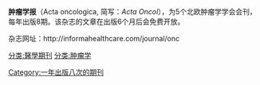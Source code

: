 {{Infobox Journal
| title        = Acta Oncologica
| cover        = 
| editor       = Bengt Glimelius, Uppsala University Hospital, Uppsala, Sweden
| discipline   = Oncology, Clinical Oncology
| language     = English
| abbreviation = 
| publisher    = Informa Healthcare
| country      = 
| frequency    = 8 issues per year
| history      = 
| openaccess   = Articles available for free online after 6 months of publication
| impact       = Impact Factor: 2.997
| impact-year  = 2014
| website      = http://www.informaworld.com/actaoncologica
| link1        = 
| link1-name   = 
| link2        = 
| link2-name   = 
| RSS          = 
| atom         = 
| JSTOR        = 
| OCLC         = 
| LCCN         = 
| CODEN        = 
| ISSN         = 0284-186X
| eISSN        = 1651-226X 
}}


'''肿瘤学报'''（Acta oncologica, 简写：''Acta Oncol''），为5个北欧肿瘤学学会会刊，每年出版8期。该杂志的文章在出版6个月后会免费开放。

杂志网址：http://informahealthcare.com/journal/onc{{Dead link|date=2018年6月 |bot=InternetArchiveBot |fix-attempted=no }}

[[分类:醫學期刊|分类:醫學期刊]]
[[分类:肿瘤学|分类:肿瘤学]]
[[Category:一年出版八次的期刊|Category:一年出版八次的期刊]]